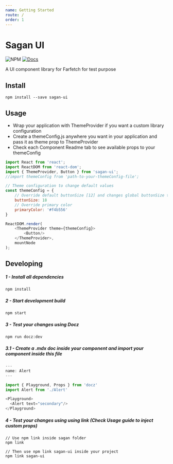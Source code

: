 ```yaml
---
name: Getting Started
route: /
order: 1
---
```


# Sagan UI

![NPM](https://img.shields.io/npm/v/sagan-ui.svg)
[![Docs](https://img.shields.io/badge/read-docs-blue.svg)](https://paesvitor.github.io/sagan)

A UI component library for Farfetch for test purpose

## Install

    npm install --save sagan-ui

## Usage

- Wrap your application with ThemeProvider if you want a custom library configuration
- Create a themeConfig.js anywhere you want in your application and pass it as theme prop to ThemeProvider
- Check each Component Readme tab to see available props to your themeConfig

```js
import React from 'react';
import ReactDOM from 'react-dom';
import { ThemeProvider, Button } from 'sagan-ui';
//import themeConfig from 'path-to-your-themeConfig-file';

// Theme configuration to change default values
const themeConfig = {
    // Override default buttonSize [12] and changes global buttonSize to 18
    buttonSize: 18
    // Override primary color
    primaryColor: '#f4b556'
}

ReactDOM.render(
    <ThemeProvider theme={themeConfig}>
        <Button/>
    </ThemeProvider>,
    mountNode
);
```

## Developing

##### 1 - Install all dependencies

    npm install

##### 2 - Start development build

    npm start

##### 3 - Test your changes using Docz

    npm run docz:dev

##### 3.1 - Create a .mdx doc inside your component and import your component inside this file

```js
---
name: Alert
---

import { Playground, Props } from 'docz'
import Alert from './Alert'

<Playground>
  <Alert text="secondary"/>
</Playground>

```

##### 4 - Test your changes using using link **(Check Usage guide to inject custom props)**

    // Use npm link inside sagan folder
    npm link

    // Then use npm link sagan-ui inside your project
    npm link sagan-ui
